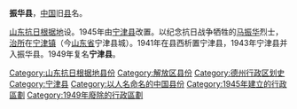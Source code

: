 '''振华县'''，[[中国|中国]]旧[[县|县]]名。

[[山东抗日根据地|山东抗日根据地]]设。1945年由[[宁津县|宁津县]]改置。以纪念抗日战争牺牲的[[马振华|马振华]]烈士，[[治所|治所]]在[[宁津镇|宁津镇]]（今[[山东省|山东省]]宁津县城）。1941年在县西析置宁津县，1943年宁津县并入振华县。1949年复名'''宁津县'''。

{{中华民国大陆时期行政区划小作品}}
[[Category:山东抗日根据地县份|Category:山东抗日根据地县份]]
[[Category:解放区县份|Category:解放区县份]]
[[Category:德州行政区划史|Category:德州行政区划史]]
[[Category:宁津县|Category:宁津县]]
[[Category:以人名命名的中国县份|Category:以人名命名的中国县份]]
[[Category:1945年建立的行政區劃|Category:1945年建立的行政區劃]]
[[Category:1949年廢除的行政區劃|Category:1949年廢除的行政區劃]]
